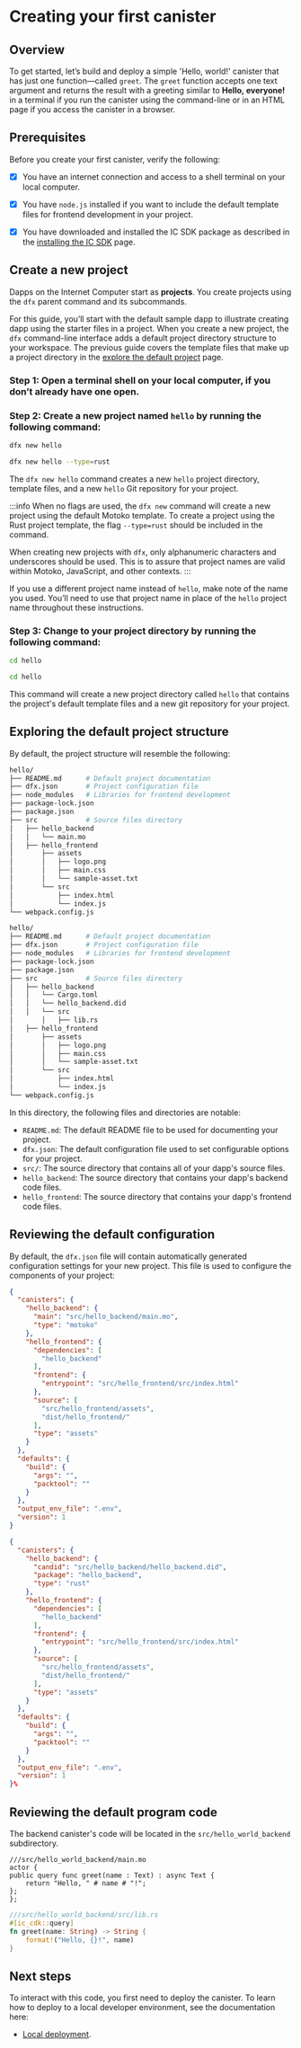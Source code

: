 
# Creating your first canister

## Overview

To get started, let’s build and deploy a simple 'Hello, world!' canister that has just one function—called `greet`. The `greet` function accepts one text argument and returns the result with a greeting similar to **Hello, everyone!** in a terminal if you run the canister using the command-line or in an HTML page if you access the canister in a browser.

## Prerequisites

Before you create your first canister, verify the following:

-   [x] You have an internet connection and access to a shell terminal on your local computer.

-   [x] You have `node.js` installed if you want to include the default template files for frontend development in your project.

-   [x] You have downloaded and installed the IC SDK package as described in the [installing the IC SDK](../setup/install/index.mdx) page.

## Create a new project

Dapps on the Internet Computer start as **projects**. You create projects using the `dfx` parent command and its subcommands.

For this guide, you’ll start with the default sample dapp to illustrate creating dapp using the starter files in a project. When you create a new project, the `dfx` command-line interface adds a default project directory structure to your workspace. The previous guide covers the template files that make up a project directory in the [explore the default project](/developer-docs/backend/motoko/explore-templates.md) page.

### Step 1:  Open a terminal shell on your local computer, if you don’t already have one open.

### Step 2:  Create a new project named `hello` by running the following command:

<Tabs>
<TabItem value="motoko" label="Motoko" default>

```bash
dfx new hello
```

</TabItem>
<TabItem value="rust" label="Rust">

```bash
dfx new hello --type=rust
```

</TabItem>
</Tabs>
        

The `dfx new hello` command creates a new `hello` project directory, template files, and a new `hello` Git repository for your project.

:::info
When no flags are used, the `dfx new` command will create a new project using the default Motoko template. To create a project using the Rust project template, the flag `--type=rust` should be included in the command. 

When creating new projects with `dfx`, only alphanumeric characters and underscores should be used. This is to assure that project names are valid within Motoko, JavaScript, and other contexts. 
:::

If you use a different project name instead of `hello`, make note of the name you used. You’ll need to use that project name in place of the `hello` project name throughout these instructions.

### Step 3:  Change to your project directory by running the following command:

<Tabs>
<TabItem value="motoko" label="Motoko" default>

```bash
cd hello
```

</TabItem>
<TabItem value="rust" label="Rust">

```bash
cd hello
```

</TabItem>
</Tabs>

This command will create a new project directory called `hello` that contains the project's default template files and a new git repository for your project. 

## Exploring the default project structure

By default, the project structure will resemble the following:

<Tabs>
<TabItem value="motoko" label="Motoko" default>

```bash
hello/
├── README.md      # Default project documentation
├── dfx.json       # Project configuration file
├── node_modules   # Libraries for frontend development
├── package-lock.json
├── package.json
├── src            # Source files directory
│   ├── hello_backend
│   │   └── main.mo
│   ├── hello_frontend
│       ├── assets
│       │   ├── logo.png
│       │   ├── main.css
│       │   └── sample-asset.txt
│       └── src
│           ├── index.html
│           └── index.js
└── webpack.config.js
```

</TabItem>
<TabItem value="rust" label="Rust">

```bash
hello/
├── README.md      # Default project documentation
├── dfx.json       # Project configuration file
├── node_modules   # Libraries for frontend development
├── package-lock.json
├── package.json
├── src            # Source files directory
│   ├── hello_backend
│   │   └── Cargo.toml
│   │   └── hello_backend.did
│   │   └── src
│       │   ├── lib.rs
│   ├── hello_frontend
│       ├── assets
│       │   ├── logo.png
│       │   ├── main.css
│       │   └── sample-asset.txt
│       └── src
│           ├── index.html
│           └── index.js
└── webpack.config.js
```

</TabItem>
</Tabs>

In this directory, the following files and directories are notable:

- `README.md`: The default README file to be used for documenting your project.
- `dfx.json`: The default configuration file used to set configurable options for your project.
- `src/`: The source directory that contains all of your dapp's source files.
- `hello_backend`: The source directory that contains your dapp's backend code files.
- `hello_frontend`: The source directory that contains your dapp's frontend code files.

## Reviewing the default configuration

By default, the `dfx.json` file will contain automatically generated configuration settings for your new project. This file is used to configure the components of your project:

<Tabs>
<TabItem value="motoko" label="Motoko" default>

```json
{
  "canisters": {
    "hello_backend": {
      "main": "src/hello_backend/main.mo",
      "type": "motoko"
    },
    "hello_frontend": {
      "dependencies": [
        "hello_backend"
      ],
      "frontend": {
        "entrypoint": "src/hello_frontend/src/index.html"
      },
      "source": [
        "src/hello_frontend/assets",
        "dist/hello_frontend/"
      ],
      "type": "assets"
    }
  },
  "defaults": {
    "build": {
      "args": "",
      "packtool": ""
    }
  },
  "output_env_file": ".env",
  "version": 1
}      
```

</TabItem>
<TabItem value="rust" label="Rust">

```json
{
  "canisters": {
    "hello_backend": {
      "candid": "src/hello_backend/hello_backend.did",
      "package": "hello_backend",
      "type": "rust"
    },
    "hello_frontend": {
      "dependencies": [
        "hello_backend"
      ],
      "frontend": {
        "entrypoint": "src/hello_frontend/src/index.html"
      },
      "source": [
        "src/hello_frontend/assets",
        "dist/hello_frontend/"
      ],
      "type": "assets"
    }
  },
  "defaults": {
    "build": {
      "args": "",
      "packtool": ""
    }
  },
  "output_env_file": ".env",
  "version": 1
}%   
```

</TabItem>
</Tabs>


## Reviewing the default program code

The backend canister's code will be located in the `src/hello_world_backend` subdirectory. 

<Tabs>
<TabItem value="motoko" label="Motoko" default>

```motoko
///src/hello_world_backend/main.mo
actor {
public query func greet(name : Text) : async Text {
    return "Hello, " # name # "!";
};
};
```

</TabItem>
<TabItem value="rust" label="Rust">

```rust
///src/hello_world_backend/src/lib.rs
#[ic_cdk::query]
fn greet(name: String) -> String {
    format!("Hello, {}!", name)
}
```

</TabItem>
</Tabs>

## Next steps

To interact with this code, you first need to deploy the canister. To learn how to deploy to a local developer environment, see the documentation here:

- [Local deployment](deploy-locally.md).


